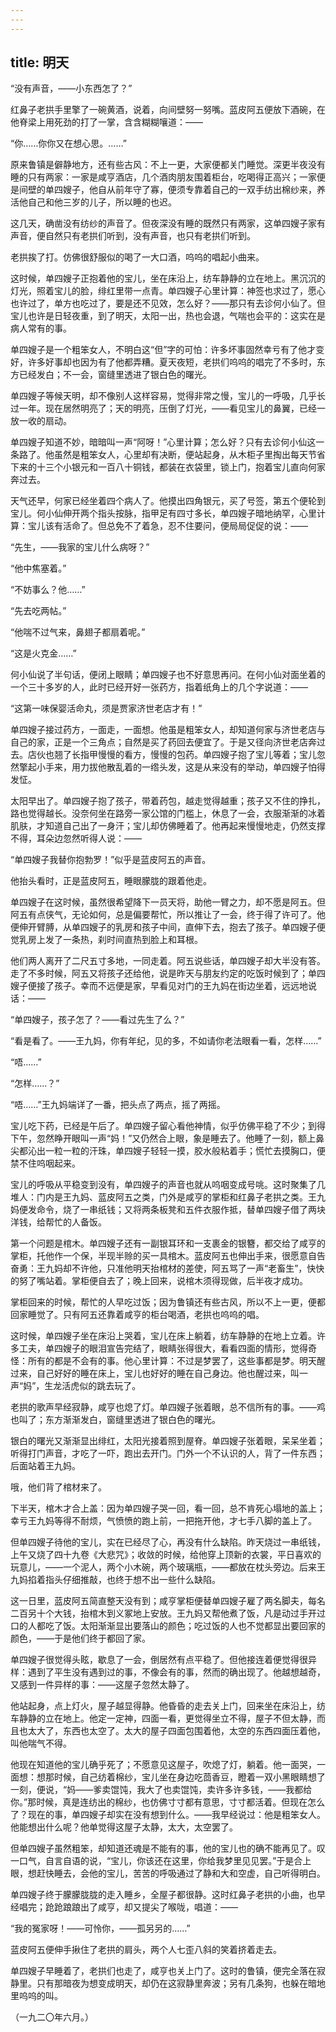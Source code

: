 ```yaml
---
---
---
```

title: 明天
---



“没有声音，——小东西怎了？”

红鼻子老拱手里擎了一碗黄酒，说着，向间壁努一努嘴。蓝皮阿五便放下酒碗，在他脊梁上用死劲的打了一掌，含含糊糊嚷道：——

“你……你你又在想心思。……”

原来鲁镇是僻静地方，还有些古风：不上一更，大家便都关门睡觉。深更半夜没有睡的只有两家：一家是咸亨酒店，几个酒肉朋友围着柜台，吃喝得正高兴；一家便是间壁的单四嫂子，他自从前年守了寡，便须专靠着自己的一双手纺出棉纱来，养活他自己和他三岁的儿子，所以睡的也迟。

这几天，确凿没有纺纱的声音了。但夜深没有睡的既然只有两家，这单四嫂子家有声音，便自然只有老拱们听到，没有声音，也只有老拱们听到。

老拱挨了打。仿佛很舒服似的喝了一大口酒，呜呜的唱起小曲来。

这时候，单四嫂子正抱着他的宝儿，坐在床沿上，纺车静静的立在地上。黑沉沉的灯光，照着宝儿的脸，绯红里带一点青。单四嫂子心里计算：神签也求过了，愿心也许过了，单方也吃过了，要是还不见效，怎么好？——那只有去诊何小仙了。但宝儿也许是日轻夜重，到了明天，太阳一出，热也会退，气喘也会平的：这实在是病人常有的事。

单四嫂子是一个粗笨女人，不明白这“但”字的可怕：许多坏事固然幸亏有了他才变好，许多好事却也因为有了他都弄糟。夏天夜短，老拱们呜呜的唱完了不多时，东方已经发白；不一会，窗缝里透进了银白色的曙光。

单四嫂子等候天明，却不像别人这样容易，觉得非常之慢，宝儿的一呼吸，几乎长过一年。现在居然明亮了；天的明亮，压倒了灯光，——看见宝儿的鼻翼，已经一放一收的扇动。

单四嫂子知道不妙，暗暗叫一声“阿呀！”心里计算；怎么好？只有去诊何小仙这一条路了。他虽然是粗笨女人，心里却有决断，便站起身，从木柜子里掏出每天节省下来的十三个小银元和一百八十铜钱，都装在衣袋里，锁上门，抱着宝儿直向何家奔过去。

天气还早，何家已经坐着四个病人了。他摸出四角银元，买了号签，第五个便轮到宝儿。何小仙伸开两个指头按脉，指甲足有四寸多长，单四嫂子暗地纳罕，心里计算：宝儿该有活命了。但总免不了着急，忍不住要问，便局局促促的说：——

“先生，——我家的宝儿什么病呀？”

“他中焦塞着。”

“不妨事么？他……”

“先去吃两帖。”

“他喘不过气来，鼻翅子都扇着呢。”

“这是火克金……”

何小仙说了半句话，便闭上眼睛；单四嫂子也不好意思再问。在何小仙对面坐着的一个三十多岁的人，此时已经开好一张药方，指着纸角上的几个字说道：——

“这第一味保婴活命丸，须是贾家济世老店才有！”

单四嫂子接过药方，一面走，一面想。他虽是粗笨女人，却知道何家与济世老店与自己的家，正是一个三角点；自然是买了药回去便宜了。于是又径向济世老店奔过去。店伙也翘了长指甲慢慢的看方，慢慢的包药。单四嫂子抱了宝儿等着；宝儿忽然擎起小手来，用力拔他散乱着的一绺头发，这是从来没有的举动，单四嫂子怕得发怔。

太阳早出了。单四嫂子抱了孩子，带着药包，越走觉得越重；孩子又不住的挣扎，路也觉得越长。没奈何坐在路旁一家公馆的门槛上，休息了一会，衣服渐渐的冰着肌肤，才知道自己出了一身汗；宝儿却仿佛睡着了。他再起来慢慢地走，仍然支撑不得，耳朵边忽然听得人说：——

“单四嫂子我替你抱勃罗！”似乎是蓝皮阿五的声音。

他抬头看时，正是蓝皮阿五，睡眼朦胧的跟着他走。

单四嫂子在这时候，虽然很希望降下一员天将，助他一臂之力，却不愿是阿五。但阿五有点侠气，无论如何，总是偏要帮忙，所以推让了一会，终于得了许可了。他便伸开臂膊，从单四嫂子的乳房和孩子中间，直伸下去，抱去了孩子。单四嫂子便觉乳房上发了一条热，刹时间直热到脸上和耳根。

他们两人离开了二尺五寸多地，一同走着。阿五说些话，单四嫂子却大半没有答。走了不多时候，阿五又将孩子还给他，说是昨天与朋友约定的吃饭时候到了；单四嫂子便接了孩子。幸而不远便是家，早看见对门的王九妈在街边坐着，远远地说话：——

“单四嫂子，孩子怎了？——看过先生了么？”

“看是看了。——王九妈，你有年纪，见的多，不如请你老法眼看一看，怎样……”

“唔……”

“怎样……？”

“唔……”王九妈端详了一番，把头点了两点，摇了两摇。

宝儿吃下药，已经是午后了。单四嫂子留心看他神情，似乎仿佛平稳了不少；到得下午，忽然睁开眼叫一声“妈！”又仍然合上眼，象是睡去了。他睡了一刻，额上鼻尖都沁出一粒一粒的汗珠，单四嫂子轻轻一摸，胶水般粘着手；慌忙去摸胸口，便禁不住呜咽起来。

宝儿的呼吸从平稳变到没有，单四嫂子的声音也就从呜咽变成号咷。这时聚集了几堆人：门内是王九妈、蓝皮阿五之类，门外是咸亨的掌柜和红鼻子老拱之类。王九妈便发命令，烧了一串纸钱；又将两条板凳和五件衣服作抵，替单四嫂子借了两块洋钱，给帮忙的人备饭。

第一个问题是棺木。单四嫂子还有一副银耳环和一支裹金的银簪，都交给了咸亨的掌柜，托他作一个保，半现半赊的买一具棺木。蓝皮阿五也伸出手来，很愿意自告奋勇：王九妈却不许他，只准他明天抬棺材的差使，阿五骂了一声“老畜生”，快快的努了嘴站着。掌柜便自去了；晚上回来，说棺木须得现做，后半夜才成功。

掌柜回来的时候，帮忙的人早吃过饭；因为鲁镇还有些古风，所以不上一更，便都回家睡觉了。只有阿五还靠着咸亨的柜台喝酒，老拱也呜呜的唱。

这时候，单四嫂子坐在床沿上哭着，宝儿在床上躺着，纺车静静的在地上立着。许多工夫，单四嫂子的眼泪宣告完结了，眼睛张得很大，看看四面的情形，觉得奇怪：所有的都是不会有的事。他心里计算：不过是梦罢了，这些事都是梦。明天醒过来，自己好好的睡在床上，宝儿也好好的睡在自己身边。他也醒过来，叫一声“妈”，生龙活虎似的跳去玩了。

老拱的歌声早经寂静，咸亨也熄了灯。单四嫂子张着眼，总不信所有的事。——鸡也叫了；东方渐渐发白，窗缝里透进了银白色的曙光。

银白的曙光又渐渐显出绯红，太阳光接着照到屋脊。单四嫂子张着眼，呆呆坐着；听得打门声音，才吃了一吓，跑出去开门。门外一个不认识的人，背了一件东西；后面站着王九妈。

哦，他们背了棺材来了。

下半天，棺木才合上盖：因为单四嫂子哭一回，看一回，总不肯死心塌地的盖上；幸亏王九妈等得不耐烦，气愤愤的跑上前，一把拖开他，才七手八脚的盖上了。

但单四嫂子待他的宝儿，实在已经尽了心，再没有什么缺陷。昨天烧过一串纸钱，上午又烧了四十九卷《大悲咒》；收敛的时候，给他穿上顶新的衣裳，平日喜欢的玩意儿，——一个泥人，两个小木碗，两个玻璃瓶，——都放在枕头旁边。后来王九妈掐着指头仔细推敲，也终于想不出一些什么缺陷。

这一日里，蓝皮阿五简直整天没有到；咸亨掌柜便替单四嫂子雇了两名脚夫，每名二百另十个大钱，抬棺木到义冢地上安放。王九妈又帮他煮了饭，凡是动过手开过口的人都吃了饭。太阳渐渐显出要落山的颜色；吃过饭的人也不觉都显出要回家的颜色，——于是他们终于都回了家。

单四嫂子很觉得头眩，歇息了一会，倒居然有点平稳了。但他接连着便觉得很异样：遇到了平生没有遇到过的事，不像会有的事，然而的确出现了。他越想越奇，又感到一件异样的事：——这屋子忽然太静了。

他站起身，点上灯火，屋子越显得静。他昏昏的走去关上门，回来坐在床沿上，纺车静静的立在地上。他定一定神，四面一看，更觉得坐立不得，屋子不但太静，而且也太大了，东西也太空了。太大的屋子四面包围着他，太空的东西四面压着他，叫他喘气不得。

他现在知道他的宝儿确乎死了；不愿意见这屋子，吹熄了灯，躺着。他一面哭，一面想：想那时候，自己纺着棉纱，宝儿坐在身边吃茴香豆，瞪着一双小黑眼睛想了一刻，便说，“妈——爹卖馄饨，我大了也卖馄饨，卖许多许多钱，——我都给你。”那时候，真是连纺出的棉纱，也仿佛寸寸都有意思，寸寸都活着。但现在怎么了？现在的事，单四嫂子却实在没有想到什么。——我早经说过：他是粗笨女人。他能想出什么呢？他单觉得这屋子太静，太大，太空罢了。

但单四嫂子虽然粗笨，却知道还魂是不能有的事，他的宝儿也的确不能再见了。叹一口气，自言自语的说，“宝儿，你该还在这里，你给我梦里见见罢。”于是合上眼，想赶快睡去，会他的宝儿，苦苦的呼吸通过了静和大和空虚，自己听得明白。

单四嫂子终于朦朦胧胧的走入睡乡，全屋子都很静。这时红鼻子老拱的小曲，也早经唱完；跄跄踉踉出了咸亨，却又提尖了喉咙，唱道：——

“我的冤家呀！——可怜你，——孤另另的……”

蓝皮阿五便伸手揪住了老拱的肩头，两个人七歪八斜的笑着挤着走去。

单四嫂子早睡着了，老拱们也走了，咸亨也关上门了。这时的鲁镇，便完全落在寂静里。只有那暗夜为想变成明天，却仍在这寂静里奔波；另有几条狗，也躲在暗地里呜呜的叫。

（一九二〇年六月。）
